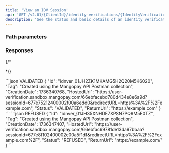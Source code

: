 ```yaml
---
title: 'View an IDV Session'
api: 'GET /v2.01/{ClientId}/identity-verifications/{IdentityVerificationId}'
description: 'See the status and basic details of an identity verification session'
---
```





### Path parameters

<IdvSessionId />

### Responses

<AccordionGroup>

<Accordion title="200">

<IdResponse />

<Tag2Response />

<CreationDateResponse />

<HostedUrlResponse />

<Status13Response />

<ReturnURL3Response />

</Accordion>

</AccordionGroup>

{/* <AccordionGroup>

<Accordion title="400">

</Accordion>

</AccordionGroup> */}

<ResponseExample>
```json VALIDATED
{
    "Id": "idnver_01JH2ZK1MKAMG5H2Q20M5K6020",
    "Tag": "Created using the Mangopay API Postman collection",
    "CreationDate": 1736340768,
    "HostedUrl": "https://user-verification.sandbox.mangopay.com/66ebfacebd780d434e8e6a9d?sessionId=677e75212400002f00a6edd0&redirectURL=https%3A%2F%2Fexample.com",
    "Status": "VALIDATED",
    "ReturnUrl": "https://example.com"
}
```
```json REFUSED
{
    "Id": "idnver_01JH35XNHDE7XPSN7PQ9M5E0TZ",
    "Tag": "Created using the Mangopay API Postman collection",
    "CreationDate": 1736347407,
    "HostedUrl": "https://user-verification.sandbox.mangopay.com/66ebfac69781de13da97bbaa?sessionId=677e8f102400002c00a5f1df&redirectURL=https%3A%2F%2Fexample.com%2F",
    "Status": "REFUSED",
    "ReturnUrl": "https://example.com/"
}
```
</ResponseExample>

<RequestExample>
<RestGetNoBody />
</RequestExample>